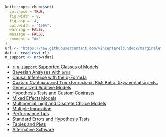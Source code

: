 ```r
knitr::opts_chunk$set(
  collapse = TRUE,
  fig.width = 9,
  fig.asp = .4,
  out.width = "100%",
  warning = FALSE,
  message = FALSE,
  comment = "#>"
)
url <- "https://raw.githubusercontent.com/vincentarelbundock/marginaleffects/main/data-raw/supported_models.csv"
dat <- read.csv(url)
n_support <- nrow(dat)
```

- [`r n_support` Supported Classes of Models](https://vincentarelbundock.github.io/marginaleffects/articles/mfx06_supported_models.html)
- [Bayesian Analyses with `brms`](https://vincentarelbundock.github.io/marginaleffects/articles/brms.html)
- [Causal Inference with the g-Formula](https://vincentarelbundock.github.io/marginaleffects/articles/gformula.html)
- [Custom Contrasts and Transformations: Risk Ratio, Exponentiation, etc.](https://vincentarelbundock.github.io/marginaleffects/articles/transformation.html)
- [Generalized Additive Models](https://vincentarelbundock.github.io/marginaleffects/articles/gam.html)
- [Hypothesis Tests and Custom Contrasts](https://vincentarelbundock.github.io/marginaleffects/articles/hypothesis.html)
- [Mixed Effects Models](https://vincentarelbundock.github.io/marginaleffects/articles/lme4.html)
- [Multinomial Logit and Discrete Choice Models](https://vincentarelbundock.github.io/marginaleffects/articles/mlogit.html)
- [Multiple Imputation](https://vincentarelbundock.github.io/marginaleffects/articles/multiple_imputation.html)
- [Performance Tips](https://vincentarelbundock.github.io/marginaleffects/articles/performance.html)
- [Standard Errors and Hypothesis Tests](https://vincentarelbundock.github.io/marginaleffects/articles/sandwich.html)
- [Tables and Plots](https://vincentarelbundock.github.io/marginaleffects/articles/modelsummary.html)
- [Alternative Software](https://vincentarelbundock.github.io/marginaleffects/articles/alternative_software.html)
